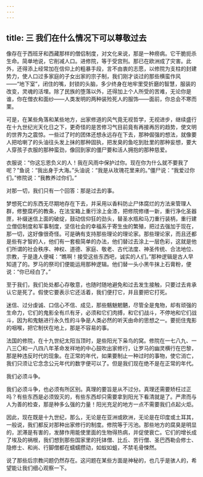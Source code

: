 ```yaml
---
---
---
```

title: 三 我们在什么情况下可以尊敬过去
---




像存在于西班牙和西藏那样的僧侣制度，对文化来说，那是一种痨病。它干脆扼杀生命。简单地说，它削减人口。进修院，等于受宫刑。那已在欧洲成了灾害。此外，还得添上经常加在信仰上的粗暴手段，言不由衷的志愿，以修院为支柱的封建势力，使人口过多家庭的子女出家的宗子制，我们刚才谈过的那些横蛮作风——“地下室”，闭住的嘴，封锁的头脑，多少终身在地牢里受折磨的智慧，服装的改变，灵魂的活埋。除了民族的堕落以外，还得加上个人所受的苦难，无论你是谁，你在僧衣和面纱——人类发明的两种装殓死人的服饰——面前，你总会不寒而栗。

可是，在某些角落和某些地方，出家修道的风气竟无视哲学，无视进步，继续盛行在十九世纪光天化日之下，更奇怪的是苦修习气目前竟有再接再厉的趋势，使文明的世界为之震惊。一些过了时的团体还想永远存在下去，那种倔强的想法，就像要人把哈喇了的头油往头发上抹的那种固执，把发臭的鱼吃到肚里的那种妄想，要大人穿孩子衣服的那种蛮劲，像回到家的僵尸要和活人拥抱的那种慈爱。

衣服说：“你这忘恩负义的人！我在风雨中保护过你。现在你为什么就不要我了呢？”鱼说：“我出身于大海。”头油说：“我是从玫瑰花里来的。”僵尸说：“我爱过你们。”修院说：“我教养过你们。”

对那一切，我们只有一个回答：那是过去的事。

梦想死亡的东西无尽期地存在下去，并采用以香料防止尸体腐烂的方法来管理人群，修整腐朽的教条，在法宝箱上重行涂上金漆，把修院修缮一新，重行净化圣器匣，补缀迷信上面的破绽，鼓动信仰狂的劲头，替圣水瓶和马刀重行装柄，重行建立僧侣制度和军事制度，坚信社会的幸福系于寄生虫的繁殖，把过去强加于现在，那一切，这好像很奇怪。可是确有支持那些理论的理论家。那些理论家，而且还都是些有才智的人，他们有一套极简单的办法，他们替过去涂上一层色彩，这就是他们所谓的社会秩序、神权、道德、家庭、敬老、古代法度、神圣传统、合法地位、宗教，于是逢人便喊：“瞧啊！接受这些东西吧，诚实的人们。”那种逻辑是古人早知道了的。罗马的祭司们便能运用那种逻辑。他们替一头小黑牛抹上石膏粉，便说：“你已经白了。”

至于我们，我们处处都心存敬意，也随时随地避免和过去发生接触，只要过去肯承认它是死了。假使它要表示它还活着，我们便打它，并且要把它打死。

迷信、过分虔诚、口信心不信、成见，那些魑魅魍魉，尽管全是鬼物，却有顽强的生命力，它们的鬼影全有爪有牙，必须和它们肉搏，和它们战斗，不停地和它们战斗，因为和鬼魅进行永久性的斗争是人类必然的听天由命的思想之一。要扼住鬼影的咽喉，把它制伏在地上，那是不容易的事。

法国的修院，在十九世纪太阳当顶时，是些阳光下枭鸟的窝。修院在一七八九、一八三〇和一八四八年革命发祥地的中心鼓吹出家修行，让罗马的幽灵横行在巴黎，那是种违反时代的现象。在正常的年代，如果要制止一种过时的事物，使它消亡，我们只须让它念念公元年代的数字便可以了。但是我们现在绝不是在正常的年代。

我们必须斗争。

我们必须斗争，也必须有所区别。真理的要旨是从不过分。真理还需要矫枉过正吗？有些东西是必须毁灭的，有些东西却只需要拿到阳光下看清就是了。严肃而与人为善的检查，那是种多么强的力量！阳光充足的地方一点不需要我们点起火炬。

因此，现在既是十九世纪，那么，无论是在亚洲或欧洲，无论是在印度或土耳其，一般说，我们都反对那种出家修行的制度。修院等于污池。那些地方的腐臭是明显的，淤滞是有害的，发酵作用能使里面的生物得热病，并促使衰亡。它们的增长成了埃及的祸根，我们想到那些国家里的托钵僧、比丘、苦行僧、圣巴西勒会修士、隐修士、和尚、行脚僧都在蠕蠕攒动，如蚁如蛆，不禁毛骨悚然。

说了那些后宗教问题仍然存在。这问题在某些方面是神秘的，也几乎是骇人的，希望能让我们细心观察一下。